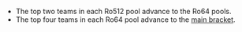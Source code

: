 {{DISPLAYTITLE:Apex 2015: ''Melee'' Doubles Pools}}
{{Apex2015 Tabs
|This=4
}}

* The top two teams in each Ro512 pool advance to the Ro64 pools.
* The top four teams in each Ro64 pool advance to the [[Apex/2015/Melee/Doubles Bracket|main bracket]].
{{APEX_2015_Doubles_Pools_Navbox}}
